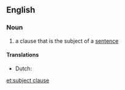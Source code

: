==English==

===Noun===
{{examples-right|"The cat with no tail" in "The cat with no tail ran across the road."}}
{{en-noun|head=[[subject]] [[clause]]}}

# {{grammar}} a clause that is the subject of a [[sentence]]

====Translations====
{{trans-top|clause which is the subject}}
* Dutch: {{t-|nl|onderwerpszin|m}}
{{trans-mid}}
{{trans-bottom}}

[[et:subject clause]]